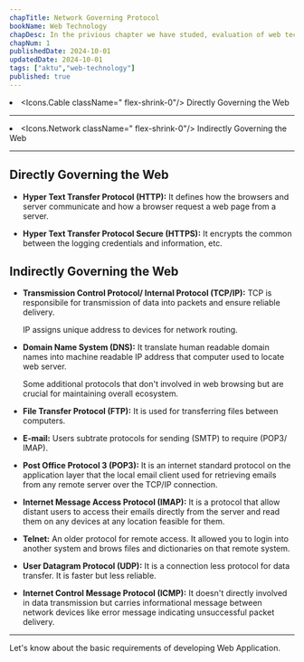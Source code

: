 ```yaml
---
chapTitle: Network Governing Protocol 
bookName: Web Technology
chapDesc: In the privious chapter we have studed, evaluation of web technology and the Strategies of development of web development.
chapNum: 1
publishedDate: 2024-10-01
updatedDate: 2024-10-01
tags: ["aktu","web-technology"]
published: true
---
```


<ChapIntro><li className="flex gap-3"><Icons.Cable className=" flex-shrink-0"/> Directly Governing the Web </li><hr className="my-2"/><li className="flex gap-3"><Icons.Network className=" flex-shrink-0"/> Indirectly Governing the Web </li></ChapIntro>

---

## Directly Governing the Web
- **Hyper Text Transfer Protocol (HTTP):** It defines how the browsers and server communicate and how a browser request a web page from a server.

- **Hyper Text Transfer Protocol Secure (HTTPS):** It encrypts the common between the logging credentials and information, etc.

## Indirectly Governing the Web 
- **Transmission Control Protocol/ Internal Protocol (TCP/IP):** TCP is responsibile for transmission of data into packets and ensure reliable delivery. 

    IP assigns unique address to devices for network routing.
- **Domain Name System (DNS):** It translate human readable domain names into machine readable IP address that computer used to locate web server. 
    
    Some additional protocols that don't involved in web browsing but are crucial for maintaining overall ecosystem.
- **File Transfer Protocol (FTP):** It is used for transferring files between computers.
- **E-mail:** Users subtrate protocols for sending (SMTP) to require (POP3/ IMAP).

- **Post Office Protocol 3 (POP3):** It is an internet standard protocol on the application layer that the local email client used for retrieving emails from any remote server over the TCP/IP connection.
- **Internet Message Access Protocol (IMAP):** It is a protocol that allow distant users to access their emails directly from the server and read them on any devices at any location feasible for them.
- **Telnet:** An older protocol for remote access. It allowed you to login into another system and brows files and dictionaries on that remote system.
- **User Datagram Protocol (UDP):** It is a connection less protocol for data transfer. It is faster but less reliable.
- **Internet Control Message Protocol (ICMP):** It doesn't directly involved in data transmission but carries informational message between network devices like error message indicating unsuccessful packet delivery.

---
<NextUp nextChap="2" nextChapName="Writing Web Projects" nextChapLink="/web-technology/writing-web-projects"> Let's know about the basic requirements of developing Web Application. </NextUp>
